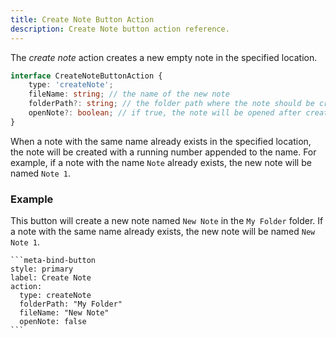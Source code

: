 ```yaml
---
title: Create Note Button Action
description: Create Note button action reference.
---
```


The _create note_ action creates a new empty note in the specified location.

```ts
interface CreateNoteButtonAction {
	type: 'createNote';
	fileName: string; // the name of the new note
	folderPath?: string; // the folder path where the note should be created, if not specified the note will be created in the root of the vault
	openNote?: boolean; // if true, the note will be opened after creation
}
```

When a note with the same name already exists in the specified location, the note will be created with a running number appended to the name.
For example, if a note with the name `Note` already exists, the new note will be named `Note 1`.

### Example

This button will create a new note named `New Note` in the `My Folder` folder.
If a note with the same name already exists, the new note will be named `New Note 1`.

````custom_markdown {5-8}
```meta-bind-button
style: primary
label: Create Note
action:
  type: createNote
  folderPath: "My Folder"
  fileName: "New Note"
  openNote: false
```
````
